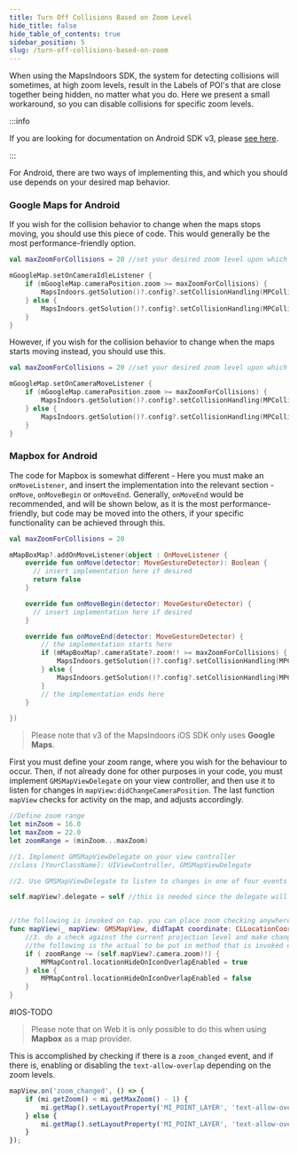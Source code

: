 ```yaml
---
title: Turn Off Collisions Based on Zoom Level
hide_title: false
hide_table_of_contents: true
sidebar_position: 5
slug: /turn-off-collisions-based-on-zoom
---
```



When using the MapsIndoors SDK, the system for detecting collisions will sometimes, at high zoom levels, result in the Labels of POI's that are close together being hidden, no matter what you do. Here we present a small workaround, so you can disable collisions for specific zoom levels.

<Tabs groupId="display-rules">
<TabItem value="android" label="Android v4" default>

:::info

If you are looking for documentation on Android SDK v3, please [see here](https://docs-legacy.mapsindoors.com/content/legacy/android_v3/).

:::

For Android, there are two ways of implementing this, and which you should use depends on your desired map behavior.

### Google Maps for Android

If you wish for the collision behavior to change when the maps stops moving, you should use this piece of code. This would generally be the most performance-friendly option.

```kotlin
val maxZoomForCollisions = 20 //set your desired zoom level upon which the collision behaviour changes

mGoogleMap.setOnCameraIdleListener {
    if (mGoogleMap.cameraPosition.zoom >= maxZoomForCollisions) {
        MapsIndoors.getSolution()?.config?.setCollisionHandling(MPCollisionHandling.ALLOW_OVERLAP)
    } else {
        MapsIndoors.getSolution()?.config?.setCollisionHandling(MPCollisionHandling.REMOVE_LABEL_FIRST)
    }
}
```

However, if you wish for the collision behavior to change when the maps starts moving instead, you should use this.

```kotlin
val maxZoomForCollisions = 20 //set your desired zoom level upon which the collision behaviour changes

mGoogleMap.setOnCameraMoveListener {
    if (mGoogleMap.cameraPosition.zoom >= maxZoomForCollisions) {
        MapsIndoors.getSolution()?.config?.setCollisionHandling(MPCollisionHandling.ALLOW_OVERLAP)
    } else {
        MapsIndoors.getSolution()?.config?.setCollisionHandling(MPCollisionHandling.REMOVE_LABEL_FIRST)
    }
}
```

### Mapbox for Android

The code for Mapbox is somewhat different - Here you must make an `onMoveListener`, and insert the implementation into the relevant section - `onMove`, `onMoveBegin` or `onMoveEnd`. Generally, `onMoveEnd` would be recommended, and will be shown below, as it is the most performance-friendly, but code may be moved into the others, if your specific functionality can be achieved through this.

```kotlin
val maxZoomForCollisions = 20

mMapBoxMap?.addOnMoveListener(object : OnMoveListener {
    override fun onMove(detector: MoveGestureDetector): Boolean {
      // insert implementation here if desired
      return false
    }

    override fun onMoveBegin(detector: MoveGestureDetector) {
      // insert implementation here if desired
    }

    override fun onMoveEnd(detector: MoveGestureDetector) {
        // the implementation starts here
        if (mMapBoxMap?.cameraState?.zoom!! >= maxZoomForCollisions) {
            MapsIndoors.getSolution()?.config?.setCollisionHandling(MPCollisionHandling.ALLOW_OVERLAP)
        } else {
            MapsIndoors.getSolution()?.config?.setCollisionHandling(MPCollisionHandling.REMOVE_LABEL_FIRST)
        }
        // the implementation ends here
    }

})
```

</TabItem>
<TabItem value="ios-v3" label="iOS v3">

> Please note that v3 of the MapsIndoors iOS SDK only uses **Google Maps**.

First you must define your zoom range, where you wish for the behaviour to occur. Then, if not already done for other purposes in your code, you must implement `GMSMapViewDelegate` on your view controller, and then use it to listen for changes in `mapView:didChangeCameraPosition`. The last function `mapView` checks for activity on the map, and adjusts accordingly.

```swift
//Define zoom range
let minZoom = 16.0
let maxZoom = 22.0
let zoomRange = (minZoom...maxZoom)

//1. Implement GMSMapViewDelegate on your view controller
//class [YourClassName]: UIViewController, GMSMapViewDelegate

//2. Use GMSMapViewDelegate to listen to changes in one of four events mapView:didChangeCameraPosition

self.mapView?.delegate = self //this is needed since the delegate will inform of event updates on the map view; we will use it below


//the following is invoked on tap. you can place zoom checking anywhere in your code that is being updated
func mapView(_ mapView: GMSMapView, didTapAt coordinate: CLLocationCoordinate2D) {
    //3. do a check against the current projection level and make changes
    //the following is the actual to be put in method that is invoked everytime there is a zoom level change
    if ( zoomRange ~= (self.mapView?.camera.zoom)!) {
        MPMapControl.locationHideOnIconOverlapEnabled = true
    } else {
        MPMapControl.locationHideOnIconOverlapEnabled = false
    }
}
```

</TabItem>
<TabItem value="ios-v4" label="iOS v4">
#IOS-TODO
</TabItem>
<TabItem value="web" label="Web v4">

> Please note that on Web it is only possible to do this when using **Mapbox** as a map provider.

This is accomplished by checking if there is a `zoom_changed` event, and if there is, enabling or disabling the `text-allow-overlap` depending on the zoom levels.

```js
mapView.on('zoom_changed', () => {
    if (mi.getZoom() < mi.getMaxZoom() - 1) {
        mi.getMap().setLayoutProperty('MI_POINT_LAYER', 'text-allow-overlap', true);
    } else {
        mi.getMap().setLayoutProperty('MI_POINT_LAYER', 'text-allow-overlap', false);
    }
});
```

</TabItem>
</Tabs>
